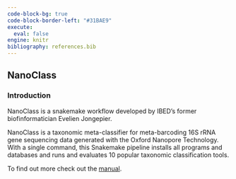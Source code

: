 ---
code-block-bg: true
code-block-border-left: "#31BAE9"
execute:
  eval: false
engine: knitr
bibliography: references.bib
---

## NanoClass

### Introduction

NanoClass is a snakemake workflow developed by IBED's former biofinformatician Evelien Jongepier.

NanoClass is a taxonomic meta-classifier for meta-barcoding 16S rRNA gene sequencing data generated with the Oxford Nanopore Technology. With a single command, this Snakemake pipeline installs all programs and databases and runs and evaluates 10 popular taxonomic classification tools.



To find out more check out the [manual](https://ejongepier.github.io/NanoClass/index.html).